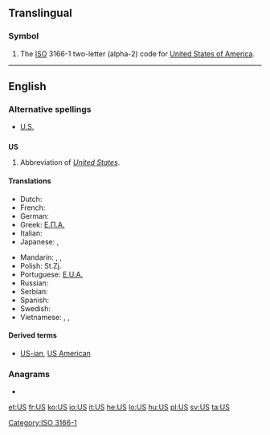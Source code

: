 {{also|Appendix:Variations of "us"}}
==Translingual==

===Symbol===
{{infl|mul|symbol}}
# The [[ISO]] 3166-1 two-letter (alpha-2) code for [[United States of America]].

[[Category:ISO 3166-1]]

----
==English==

===Alternative spellings===
* [[U.S.]]

==={{initialism}}===
'''US'''

# Abbreviation of ''[[United States]]''.

====Translations====
{{trans-top|abbreviation of United States}}
* Dutch: {{t-|nl|VS|m|p}}
* French: {{t+|fr|EU|m|p}}
* German: {{t-|de|US|m|p|alt=USA}}
* Greek: [[Ε.Π.Α.]] {{f|p}}
* Italian: {{t-|it|U.S.A.|m|p}}
* Japanese: {{t|ja|米|tr=べい, Bei|sc=Jpan}},  {{t|ja|米国|tr=べいこく, Beikoku|sc=Jpan}}
{{trans-mid}}
* Mandarin: {{t|zh|美|tr=Měi|sc=Hani}},  {{t|zh|美國|sc=Hani}},  {{t|zh|美国|tr=Měiguó|sc=Hani}}
* Polish: St.Zj. {{m|p}}
* Portuguese: [[E.U.A.]] {{m|p}}
* Russian: {{t|ru|США|m|p|tr=sɛ-šɛ-á|sc=Cyrl}}
* Serbian: {{t-|sr|САД|f|p|sc=Cyrl}}
* Spanish: {{t-|es|EE. UU.|m|p}}
* Swedish: {{t+|sv|USA|n|s}}
* Vietnamese: {{t|vi|Mỹ}},  {{t|vi|Hoa Kỳ}},  {{t|vi|Mỹ Quốc}}
{{trans-bottom}}

====Derived terms====
* [[US-ian]], [[US American]]

===Anagrams===
* {{alphagram|[[SU#English|SU]]}} 


[[et:US]]
[[fr:US]]
[[ko:US]]
[[io:US]]
[[it:US]]
[[he:US]]
[[lo:US]]
[[hu:US]]
[[pl:US]]
[[sv:US]]
[[ta:US]]